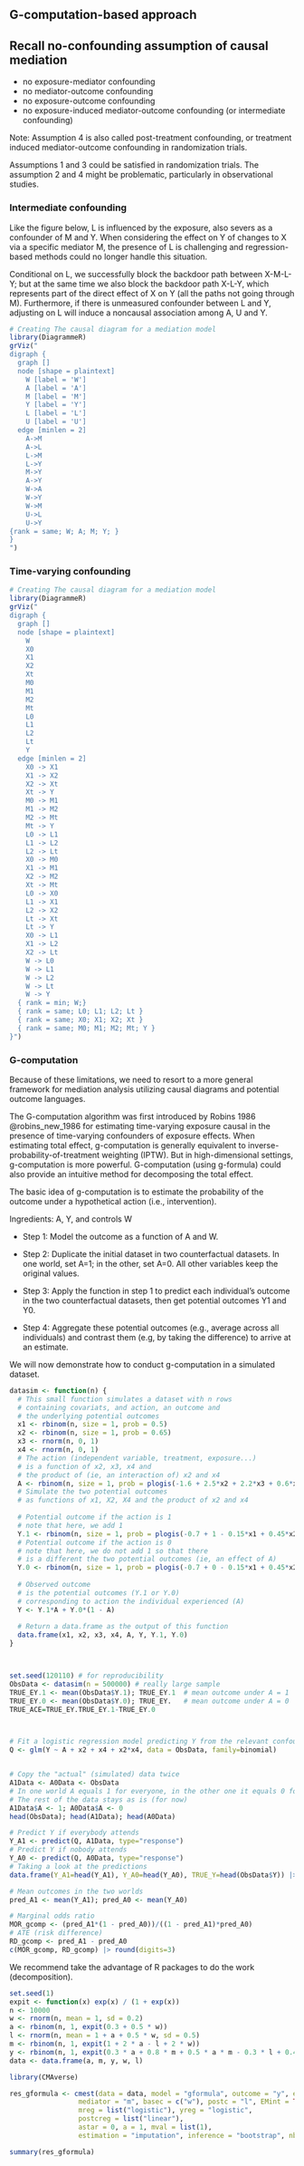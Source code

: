 ## G-computation-based approach

::: callout-note
## Recall no-confounding assumption of causal mediation

-   no exposure-mediator confounding
-   no mediator-outcome confounding
-   no exposure-outcome confounding
-   no exposure-induced mediator-outcome confounding (or intermediate confounding)

Note: Assumption 4 is also called post-treatment confounding, or treatment induced mediator-outcome confounding in randomization trials.

Assumptions 1 and 3 could be satisfied in randomization trials. The assumption 2 and 4 might be problematic, particularly in observational studies.
:::

### Intermediate confounding

Like the figure below, L is influenced by the exposure, also severs as a confounder of M and Y. When considering the effect on Y of changes to X via a specific mediator M, the presence of L is challenging and regression-based methods could no longer handle this situation.

Conditional on L, we successfully block the backdoor path between X-M-L-Y; but at the same time we also block the backdoor path X-L-Y, which represents part of the direct effect of X on Y (all the paths not going through M). Furthermore, if there is unmeasured confounder between L and Y, adjusting on L will induce a noncausal association among A, U and Y.

```r
# Creating The causal diagram for a mediation model
library(DiagrammeR)
grViz("
digraph {
  graph []
  node [shape = plaintext]
    W [label = 'W']
    A [label = 'A']
    M [label = 'M']
    Y [label = 'Y']
    L [label = 'L']
    U [label = 'U']
  edge [minlen = 2]
    A->M
    A->L
    L->M
    L->Y
    M->Y
    A->Y
    W->A
    W->Y
    W->M
    U->L
    U->Y
{rank = same; W; A; M; Y; }
}
")
```

### Time-varying confounding

```r
# Creating The causal diagram for a mediation model
library(DiagrammeR)
grViz("
digraph {
  graph []
  node [shape = plaintext]
    W
    X0
    X1
    X2
    Xt
    M0
    M1
    M2
    Mt
    L0
    L1
    L2
    Lt
    Y
  edge [minlen = 2]
    X0 -> X1
    X1 -> X2
    X2 -> Xt
    Xt -> Y
    M0 -> M1
    M1 -> M2
    M2 -> Mt
    Mt -> Y
    L0 -> L1
    L1 -> L2
    L2 -> Lt
    X0 -> M0
    X1 -> M1
    X2 -> M2
    Xt -> Mt
    L0 -> X0
    L1 -> X1
    L2 -> X2
    Lt -> Xt
    Lt -> Y
    X0 -> L1
    X1 -> L2
    X2 -> Lt
    W -> L0
    W -> L1
    W -> L2
    W -> Lt
    W -> Y
  { rank = min; W;}
  { rank = same; L0; L1; L2; Lt }
  { rank = same; X0; X1; X2; Xt }
  { rank = same; M0; M1; M2; Mt; Y }
}")
```

### G-computation

Because of these limitations, we need to resort to a more general framework for mediation analysis utilizing causal diagrams and potential outcome languages.

The G-computation algorithm was first introduced by Robins 1986 @robins_new_1986 for estimating time-varying exposure causal in the presence of time-varying confounders of exposure effects. When estimating total effect, g-computation is generally equivalent to inverse-probability-of-treatment weighting (IPTW). But in high-dimensional settings, g-computation is more powerful. G-computation (using g-formula) could also provide an intuitive method for decomposing the total effect.

The basic idea of g-computation is to estimate the probability of the outcome under a hypothetical action (i.e., intervention).

::: callout-note
Ingredients: A, Y, and controls W

-   Step 1: Model the outcome as a function of A and W.

-   Step 2: Duplicate the initial dataset in two counterfactual datasets. In one world, set A=1; in the other, set A=0. All other variables keep the original values.

-   Step 3: Apply the function in step 1 to predict each individual's outcome in the two counterfactual datasets, then get potential outcomes Y1 and Y0.

-   Step 4: Aggregate these potential outcomes (e.g., average across all individuals) and contrast them (e.g, by taking the difference) to arrive at an estimate.
:::

We will now demonstrate how to conduct g-computation in a simulated dataset.

```r
datasim <- function(n) { 
  # This small function simulates a dataset with n rows
  # containing covariats, and action, an outcome and
  # the underlying potential outcomes
  x1 <- rbinom(n, size = 1, prob = 0.5) 
  x2 <- rbinom(n, size = 1, prob = 0.65)
  x3 <- rnorm(n, 0, 1)
  x4 <- rnorm(n, 0, 1)
  # The action (independent variable, treatment, exposure...)
  # is a function of x2, x3, x4 and 
  # the product of (ie, an interaction of) x2 and x4
  A <- rbinom(n, size = 1, prob = plogis(-1.6 + 2.5*x2 + 2.2*x3 + 0.6*x4 + 0.4*x2*x4)) 
  # Simulate the two potential outcomes
  # as functions of x1, X2, X4 and the product of x2 and x4
  
  # Potential outcome if the action is 1
  # note that here, we add 1
  Y.1 <- rbinom(n, size = 1, prob = plogis(-0.7 + 1 - 0.15*x1 + 0.45*x2 + 0.20*x4 + 0.4*x2*x4)) 
  # Potential outcome if the action is 0
  # note that here, we do not add 1 so that there
  # is a different the two potential outcomes (ie, an effect of A)
  Y.0 <- rbinom(n, size = 1, prob = plogis(-0.7 + 0 - 0.15*x1 + 0.45*x2 + 0.20*x4 + 0.4*x2*x4)) 
  
  # Observed outcome 
  # is the potential outcomes (Y.1 or Y.0)
  # corresponding to action the individual experienced (A)
  Y <- Y.1*A + Y.0*(1 - A) 
  
  # Return a data.frame as the output of this function
  data.frame(x1, x2, x3, x4, A, Y, Y.1, Y.0) 
} 



set.seed(120110) # for reproducibility
ObsData <- datasim(n = 500000) # really large sample
TRUE_EY.1 <- mean(ObsData$Y.1); TRUE_EY.1  # mean outcome under A = 1
TRUE_EY.0 <- mean(ObsData$Y.0); TRUE_EY.   # mean outcome under A = 0
TRUE_ACE=TRUE_EY.TRUE_EY.1-TRUE_EY.0



# Fit a logistic regression model predicting Y from the relevant confounders
Q <- glm(Y ~ A + x2 + x4 + x2*x4, data = ObsData, family=binomial)


# Copy the "actual" (simulated) data twice
A1Data <- A0Data <- ObsData
# In one world A equals 1 for everyone, in the other one it equals 0 for everyone
# The rest of the data stays as is (for now)
A1Data$A <- 1; A0Data$A <- 0
head(ObsData); head(A1Data); head(A0Data)

# Predict Y if everybody attends
Y_A1 <- predict(Q, A1Data, type="response") 
# Predict Y if nobody attends
Y_A0 <- predict(Q, A0Data, type="response") 
# Taking a look at the predictions
data.frame(Y_A1=head(Y_A1), Y_A0=head(Y_A0), TRUE_Y=head(ObsData$Y)) |> round(digits = 2)

# Mean outcomes in the two worlds
pred_A1 <- mean(Y_A1); pred_A0 <- mean(Y_A0)

# Marginal odds ratio
MOR_gcomp <- (pred_A1*(1 - pred_A0))/((1 - pred_A1)*pred_A0)
# ATE (risk difference)
RD_gcomp <- pred_A1 - pred_A0
c(MOR_gcomp, RD_gcomp) |> round(digits=3)
```

We recommend take the advantage of R packages to do the work (decomposition).

```r
set.seed(1)
expit <- function(x) exp(x) / (1 + exp(x))
n <- 10000
w <- rnorm(n, mean = 1, sd = 0.2)
a <- rbinom(n, 1, expit(0.3 + 0.5 * w))
l <- rnorm(n, mean = 1 + a + 0.5 * w, sd = 0.5)
m <- rbinom(n, 1, expit(1 + 2 * a - l + 2 * w))
y <- rbinom(n, 1, expit(0.3 * a + 0.8 * m + 0.5 * a * m - 0.3 * l + 0.4 * w))
data <- data.frame(a, m, y, w, l)

library(CMAverse)

res_gformula <- cmest(data = data, model = "gformula", outcome = "y", exposure = "a",
                 mediator = "m", basec = c("w"), postc = "l", EMint = TRUE,
                 mreg = list("logistic"), yreg = "logistic",
                 postcreg = list("linear"),
                 astar = 0, a = 1, mval = list(1), 
                 estimation = "imputation", inference = "bootstrap", nboot = 2)

summary(res_gformula)
```
